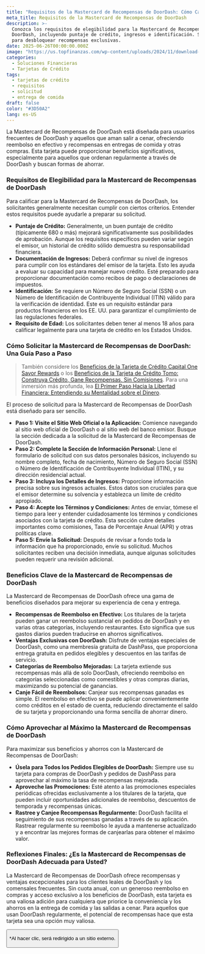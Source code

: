 ```yaml
---
title: "Requisitos de la Mastercard de Recompensas de DoorDash: Cómo Calificar"
meta_title: Requisitos de la Mastercard de Recompensas de DoorDash
description: >-
  Conozca los requisitos de elegibilidad para la Mastercard de Recompensas de
  DoorDash, incluyendo puntaje de crédito, ingresos e identificación. Solicite
  para desbloquear recompensas exclusivas.
date: 2025-06-26T00:00:00.000Z
image: "https://us.topfinanzas.com/wp-content/uploads/2024/11/download-3.webp"
categories:
  - Soluciones Financieras
  - Tarjetas de Crédito
tags:
  - tarjetas de crédito
  - requisitos
  - solicitud
  - entrega de comida
draft: false
color: "#3D50A2"
lang: es-US
---
```


La Mastercard de Recompensas de DoorDash está diseñada para usuarios frecuentes de DoorDash y aquellos que aman salir a cenar, ofreciendo reembolso en efectivo y recompensas en entregas de comida y otras compras. Esta tarjeta puede proporcionar beneficios significativos, especialmente para aquellos que ordenan regularmente a través de DoorDash y buscan formas de ahorrar.

### Requisitos de Elegibilidad para la Mastercard de Recompensas de DoorDash

Para calificar para la Mastercard de Recompensas de DoorDash, los solicitantes generalmente necesitan cumplir con ciertos criterios. Entender estos requisitos puede ayudarle a preparar su solicitud.

- **Puntaje de Crédito:** Generalmente, un buen puntaje de crédito (típicamente 680 o más) mejorará significativamente sus posibilidades de aprobación. Aunque los requisitos específicos pueden variar según el emisor, un historial de crédito sólido demuestra su responsabilidad financiera.
- **Documentación de Ingresos:** Deberá confirmar su nivel de ingresos para cumplir con los estándares del emisor de la tarjeta. Esto les ayuda a evaluar su capacidad para manejar nuevo crédito. Esté preparado para proporcionar documentación como recibos de pago o declaraciones de impuestos.
- **Identificación:** Se requiere un Número de Seguro Social (SSN) o un Número de Identificación de Contribuyente Individual (ITIN) válido para la verificación de identidad. Este es un requisito estándar para productos financieros en los EE. UU. para garantizar el cumplimiento de las regulaciones federales.
- **Requisito de Edad:** Los solicitantes deben tener al menos 18 años para calificar legalmente para una tarjeta de crédito en los Estados Unidos.

### Cómo Solicitar la Mastercard de Recompensas de DoorDash: Una Guía Paso a Paso

> También considere los [Beneficios de la Tarjeta de Crédito Capital One Savor Rewards](/soluciones-financieras/beneficios-de-la-tarjeta-de-credito-capital-one-savor-rewards) o los [Beneficios de la Tarjeta de Crédito Tomo: Construya Crédito, Gane Recompensas, Sin Comisiones](/soluciones-financieras/beneficios-de-la-tarjeta-de-credito-tomo-construye-credito-gana-recompensas-sin-comisiones). Para una inmersión más profunda, lea [El Primer Paso Hacia la Libertad Financiera: Entendiendo su Mentalidad sobre el Dinero](/personal-finance/primer-paso-hacia-la-libertad-financiera-comprender-tu-mentalidad-del-dinero).

El proceso de solicitud para la Mastercard de Recompensas de DoorDash está diseñado para ser sencillo.

- **Paso 1: Visite el Sitio Web Oficial o la Aplicación:** Comience navegando al sitio web oficial de DoorDash o al sitio web del banco emisor. Busque la sección dedicada a la solicitud de la Mastercard de Recompensas de DoorDash.
- **Paso 2: Complete la Sección de Información Personal:** Llene el formulario de solicitud con sus datos personales básicos, incluyendo su nombre completo, fecha de nacimiento, Número de Seguro Social (SSN) o Número de Identificación de Contribuyente Individual (ITIN), y su dirección residencial actual.
- **Paso 3: Incluya los Detalles de Ingresos:** Proporcione información precisa sobre sus ingresos actuales. Estos datos son cruciales para que el emisor determine su solvencia y establezca un límite de crédito apropiado.
- **Paso 4: Acepte los Términos y Condiciones:** Antes de enviar, tómese el tiempo para leer y entender cuidadosamente los términos y condiciones asociados con la tarjeta de crédito. Esta sección cubre detalles importantes como comisiones, Tasa de Porcentaje Anual (APR) y otras políticas clave.
- **Paso 5: Envíe la Solicitud:** Después de revisar a fondo toda la información que ha proporcionado, envíe su solicitud. Muchos solicitantes reciben una decisión inmediata, aunque algunas solicitudes pueden requerir una revisión adicional.

### Beneficios Clave de la Mastercard de Recompensas de DoorDash

La Mastercard de Recompensas de DoorDash ofrece una gama de beneficios diseñados para mejorar su experiencia de cena y entrega.

- **Recompensas de Reembolso en Efectivo:** Los titulares de la tarjeta pueden ganar un reembolso sustancial en pedidos de DoorDash y en varias otras categorías, incluyendo restaurantes. Esto significa que sus gastos diarios pueden traducirse en ahorros significativos.
- **Ventajas Exclusivas con DoorDash:** Disfrute de ventajas especiales de DoorDash, como una membresía gratuita de DashPass, que proporciona entrega gratuita en pedidos elegibles y descuentos en las tarifas de servicio.
- **Categorías de Reembolso Mejoradas:** La tarjeta extiende sus recompensas más allá de solo DoorDash, ofreciendo reembolso en categorías seleccionadas como comestibles y otras compras diarias, maximizando su potencial de ganancias.
- **Canje Fácil de Reembolsos:** Canjear sus recompensas ganadas es simple. El reembolso en efectivo se puede aplicar convenientemente como créditos en el estado de cuenta, reduciendo directamente el saldo de su tarjeta y proporcionando una forma sencilla de ahorrar dinero.

### Cómo Aprovechar al Máximo la Mastercard de Recompensas de DoorDash

Para maximizar sus beneficios y ahorros con la Mastercard de Recompensas de DoorDash:

- **Úsela para Todos los Pedidos Elegibles de DoorDash:** Siempre use su tarjeta para compras de DoorDash y pedidos de DashPass para aprovechar al máximo la tasa de recompensas mejorada.
- **Aproveche las Promociones:** Esté atento a las promociones especiales periódicas ofrecidas exclusivamente a los titulares de la tarjeta, que pueden incluir oportunidades adicionales de reembolso, descuentos de temporada y recompensas únicas.
- **Rastree y Canjee Recompensas Regularmente:** DoorDash facilita el seguimiento de sus recompensas ganadas a través de su aplicación. Rastrear regularmente su reembolso le ayuda a mantenerse actualizado y a encontrar las mejores formas de canjearlas para obtener el máximo valor.

<AdZone id="us_site_4" />

### Reflexiones Finales: ¿Es la Mastercard de Recompensas de DoorDash Adecuada para Usted?

La Mastercard de Recompensas de DoorDash ofrece recompensas y ventajas excepcionales para los clientes leales de DoorDash y los comensales frecuentes. Sin cuota anual, con un generoso reembolso en compras y acceso exclusivo a los beneficios de DoorDash, esta tarjeta es una valiosa adición para cualquiera que priorice la conveniencia y los ahorros en la entrega de comida y las salidas a cenar. Para aquellos que usan DoorDash regularmente, el potencial de recompensas hace que esta tarjeta sea una opción muy valiosa.

<Button
  label="Solicitar en el Sitio Oficial"
  link="https://creditcards.chase.com/cash-back-credit-cards/doordash"
/>

<p class="text-sm mt-2">*Al hacer clic, será redirigido a un sitio externo.</p>
